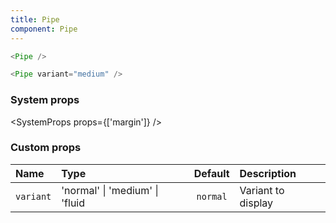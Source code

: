```yaml
---
title: Pipe
component: Pipe
---
```


```js live=true
<Pipe />
```

```js live=true
<Pipe variant="medium" />
```

### System props

<SystemProps props={['margin']} />

### Custom props

| Name      | Type                           | Default  | Description        |
| :-------- | :----------------------------- | :------: | :----------------- |
| `variant` | 'normal' \| 'medium' \| 'fluid | `normal` | Variant to display |
